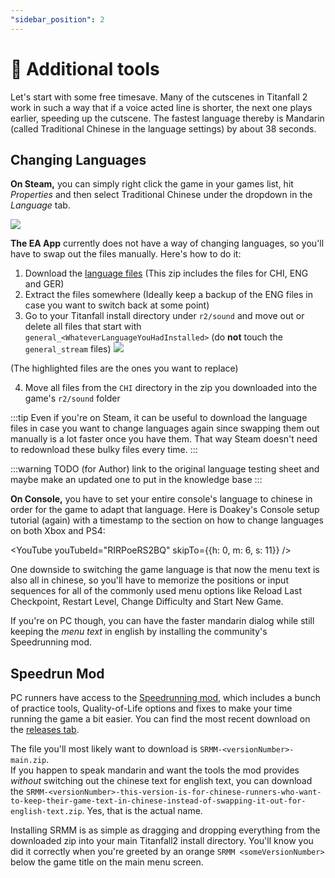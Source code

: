 ```yaml
---
"sidebar_position": 2
---
```



# 🔧 Additional tools

Let's start with some free timesave. Many of the cutscenes in Titanfall 2 work in such a way that if a voice acted line is shorter, the next one plays earlier, speeding up the cutscene. The fastest language thereby is Mandarin (called Traditional Chinese in the language settings) by about 38 seconds.

## Changing Languages

**On Steam,** you can simply right click the game in your games list, hit _Properties_ and then select Traditional Chinese under the dropdown in the _Language_ tab.

![](img/s-langchange.png)

**The EA App** currently does not have a way of changing languages, so you'll have to swap out the files manually. Here's how to do it:

1. Download the [language files](https://drive.google.com/file/d/1Q9BQiJ2nVWffmbKgzgp4bTolsfBtlCyM/view) (This zip includes the files for CHI, ENG and GER)
2. Extract the files somewhere (Ideally keep a backup of the ENG files in case you want to switch back at some point)
3.  Go to your Titanfall install directory under `r2/sound` and move out or delete all files that start with `general_<WhateverLanguageYouHadInstalled>` (do **not** touch the `general_stream` files)&#x20;
![](img/s-langfiles.png)

(The highlighted files are the ones you want to replace)

4. Move all files from the `CHI` directory in the zip you downloaded into the game's `r2/sound` folder

:::tip
Even if you're on Steam, it can be useful to download the language files in case you want to change languages again since swapping them out manually is a lot faster once you have them. That way Steam doesn't need to redownload these bulky files every time.
:::

:::warning TODO (for Author)
link to the original language testing sheet and maybe make an updated one to put in the knowledge base
:::

**On Console,** you have to set your entire console's language to chinese in order for the game to adapt that language. Here is Doakey's Console setup tutorial (again) with a timestamp to the section on how to change languages on both Xbox and PS4:

<YouTube youTubeId="RIRPoeRS2BQ" skipTo={{h: 0, m: 6, s: 11}} />

One downside to switching the game language is that now the menu text is also all in chinese, so you'll have to memorize the positions or input sequences for all of the commonly used menu options like Reload Last Checkpoint, Restart Level, Change Difficulty and Start New Game.

If you're on PC though, you can have the faster mandarin dialog while still keeping the _menu text_ in english by installing the community's Speedrunning mod.

## Speedrun Mod

PC runners have access to the [Speedrunning mod](https://github.com/zweek/TF2SR-Menu-Mod), which includes a bunch of practice tools, Quality-of-Life options and fixes to make your time running the game a bit easier. You can find the most recent download on the [releases tab](https://github.com/zweek/TF2SR-Menu-Mod/releases).

The file you'll most likely want to download is `SRMM-<versionNumber>-main.zip`.<br/>
If you happen to speak mandarin and want the tools the mod provides _without_ switching out the chinese text for english text, you can download the `SRMM-<versionNumber>-this-version-is-for-chinese-runners-who-want-to-keep-their-game-text-in-chinese-instead-of-swapping-it-out-for-english-text.zip`. Yes, that is the actual name.

Installing SRMM is as simple as dragging and dropping everything from the downloaded zip into your main Titanfall2 install directory. You'll know you did it correctly when you're greeted by an orange `SRMM <someVersionNumber>` below the game title on the main menu screen.